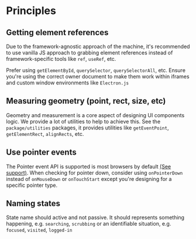# Principles

## Getting element references

Due to the framework-agnostic approach of the machine, it's recommended to use
vanilla JS approach to grabbing element references instead of framework-specific
tools like `ref`, `useRef`, etc.

Prefer using `getElementById`, `querySelector`, `querySelectorAll`, etc. Ensure
you're using the correct owner document to make them work within iframes and
custom window environments like `Electron.js`

## Measuring geometry (point, rect, size, etc)

Geometry and measurement is a core aspect of designing UI components logic. We
provide a lot of utilities to help to achieve this. See the `package/utilities`
packages, it provides utilities like `getEventPoint`, `getElementRect`,
`alignRects`, etc.

## Use pointer events

The Pointer event API is supported is most browsers by default
[(See support)](https://caniuse.com/pointer). When checking for pointer down,
consider using `onPointerDown` instead of `onMouseDown` or `onTouchStart` except
you're designing for a specific pointer type.

## Naming states

State name should active and not passive. It should represents something
happening, e.g. `searching`, `scrubbing` or an identifiable situation, e.g.
`focused`, `visited`, `logged-in`
